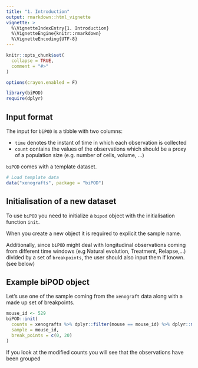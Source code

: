 ```yaml
---
title: "1. Introduction"
output: rmarkdown::html_vignette
vignette: >
  %\VignetteIndexEntry{1. Introduction}
  %\VignetteEngine{knitr::rmarkdown}
  %\VignetteEncoding{UTF-8}
---
```


```r
knitr::opts_chunk$set(
  collapse = TRUE,
  comment = "#>"
)

options(crayon.enabled = F)
```

```r
library(biPOD)
require(dplyr)
```

## Input format

The input for `biPOD` is a tibble with two columns:

- `time` denotes the instant of time in which each observation is collected
- `count` contains the values of the observations which should be a proxy of a population size (e.g. number of cells, volume, ...)

`biPOD` comes with a template dataset.

```r
# Load template data
data("xenografts", package = "biPOD")
```

## Initialisation of a new dataset

To use `biPOD` you need to initialize a `bipod` object with the initialisation function `init`.

When you create a new object it is required to explicit the sample name.

Additionally, since `biPOD` might deal with longitudinal observations coming from different time windows (e.g Natural evolution, Treatment, Relapse,...) divided by a set of `breakpoints`, the user should also input them if known. (see below)

## Example biPOD object

Let's use one of the sample coming from the `xenograft` data along with a made up set of breakpoints.

```r
mouse_id <- 529
biPOD::init(
  counts = xenografts %>% dplyr::filter(mouse == mouse_id) %>% dplyr::mutate(count = tumour_volume),
  sample = mouse_id,
  break_points = c(0, 20)
)
```
If you look at the modified counts you will see that the observations have been grouped
